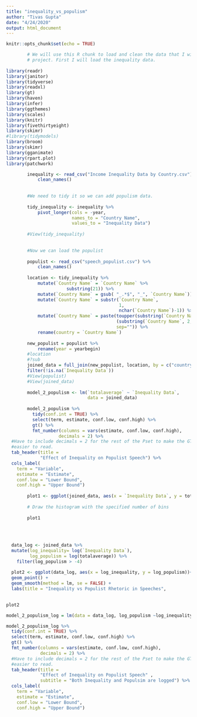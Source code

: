 ```yaml
---
title: "inequality_vs_populism"
author: "Tivas Gupta"
date: "4/24/2020"
output: html_document
---
```


```r
knitr::opts_chunk$set(echo = TRUE)
```

```r

        
        # We will use this R chunk to load and clean the data that I will use for the
        # project. First I will load the inequality data.
        
library(readr)
library(janitor)
library(tidyverse)
library(readxl)
library(gt)
library(haven)
library(infer)
library(ggthemes)
library(scales)
library(knitr)
library(fivethirtyeight)
library(skimr)
#library(tidymodels)
library(broom)
library(skimr)
library(gganimate)
library(rpart.plot)
library(patchwork)

        inequality <- read_csv("Income Inequality Data by Country.csv") %>%
            clean_names() 
        
        
        #We need to tidy it so we can add populism data.
        
        tidy_inequality <- inequality %>%
            pivot_longer(cols = -year, 
                         names_to = "Country Name", 
                         values_to = "Inequality Data") 
        
        #View(tidy_inequality)
        
        
        #Now we can load the populist 
        
        populist <- read_csv("speech_populist.csv") %>%
            clean_names()
        
        location <- tidy_inequality %>%
            mutate(`Country Name` = `Country Name` %>%
                       substring(21)) %>%
            mutate(`Country Name` = gsub( "_.*$", "_", `Country Name`)) %>%
            mutate(`Country Name` = substr(`Country Name`, 
                                           1, 
                                           nchar(`Country Name`)-1)) %>%
            mutate(`Country Name` = paste(toupper(substring(`Country Name`, 1,1)),
                                          (substring(`Country Name`, 2,nchar(`Country Name`))),
                                          sep="")) %>%
            rename(country = `Country Name`)
        
        new_populist = populist %>%
            rename(year = yearbegin)
        #location
        #?sub
        joined_data = full_join(new_populist, location, by = c("country", "year")) %>% 
        filter(!is.na(`Inequality Data`))
        #View(populist)
        #View(joined_data)
        
        model_2_populism <- lm(`totalaverage` ~ `Inequality Data`, 
                               data = joined_data)
        
        model_2_populism %>%
          tidy(conf.int = TRUE) %>%
          select(term, estimate, conf.low, conf.high) %>%
          gt() %>%
          fmt_number(columns = vars(estimate, conf.low, conf.high), 
                    decimals = 2) %>%
  #Have to include decimals = 2 for the rest of the Pset to make the GT tables
  #easier to read.
  tab_header(title = 
             "Effect of Inequality on Populist Speech") %>%
  cols_label(
    term = "Variable",
    estimate = "Estimate",
    conf.low = "Lower Bound",
    conf.high = "Upper Bound")
        
        plot1 <- ggplot(joined_data, aes(x = `Inequality Data`, y = totalaverage)) + geom_point() + labs(title = "Inequality vs Populist Rhetoric in Speeches", 
                                                                                                 subtitle =  "How increased inequality affects populism in political discourse") + ylab("Populism Score")
        # Draw the histogram with the specified number of bins
        
        plot1
        
  
        
        
  data_log <- joined_data %>%
  mutate(log_inequality= log(`Inequality Data`), 
         log_populism = log(totalaverage)) %>%
    filter(log_populism > -4)
  
  plot2 <- ggplot(data_log, aes(x = log_inequality, y = log_populism))+
  geom_point() +
  geom_smooth(method = lm, se = FALSE) + 
  labs(title = "Inequality vs Populist Rhetoric in Speeches", 
                                                                                                 subtitle =  "Both Inequality and the Populism Variables are Logged") + ylab("Populism Score") + xlab("Inequality Score") + theme_classic()

plot2

model_2_populism_log = lm(data = data_log, log_populism ~log_inequality)

model_2_populism_log %>%
  tidy(conf.int = TRUE) %>%
  select(term, estimate, conf.low, conf.high) %>%
  gt() %>%
  fmt_number(columns = vars(estimate, conf.low, conf.high), 
             decimals = 2) %>%
  #Have to include decimals = 2 for the rest of the Pset to make the GT tables
  #easier to read.
  tab_header(title = 
             "Effect of Inequality on Populist Speech" ,
             subtitle = "Both Inequality and Populsim are logged") %>%
  cols_label(
    term = "Variable",
    estimate = "Estimate",
    conf.low = "Lower Bound",
    conf.high = "Upper Bound")
```

